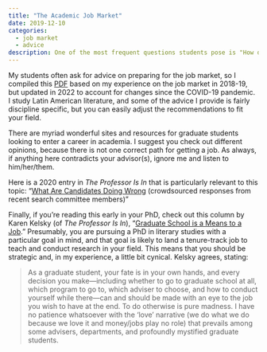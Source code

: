 ```yaml
---
title: "The Academic Job Market"
date: 2019-12-10
categories: 
  - job market
  - advice
description: One of the most frequent questions students pose is "How do I prepare for the job market?"...  
---
```


My students often ask for advice on preparing for the job market, so I compiled this [PDF](/assets/research/JobMarketAdvice_TLM.pdf) based on my experience on the job market in 2018-19, but updated in 2022 to account for changes since the COVID-19 pandemic. I study Latin American literature, and some of the advice I provide is fairly discipline specific, but you can easily adjust the recommendations to fit your field. 

There are myriad wonderful sites and resources for graduate students looking to enter a career in academia. I suggest you check out different opinions, because there is not one correct path for getting a job. As always, if anything here contradicts your advisor(s), ignore me and listen to him/her/them. 

Here is a 2020 entry in _The Professor Is In_ that is particularly relevant to this topic: "[What Are Candidates Doing Wrong](https://theprofessorisin.com/2020/01/27/dispatches-from-the-front-what-candidates-are-doing-wrong-part-i-of-iii-do-your-homework-please-please/) (crowdsourced responses from recent search committee members)"

Finally, if you're reading this early in your PhD, check out this column by Karen Kelsky (of _The Professor Is In_), "[Graduate School is a Means to a Job](https://www.chronicle.com/article/graduate-school-is-a-means-to-a-job/?cid=gen_sign_in)." Presumably, you are pursuing a PhD in literary studies with a particular goal in mind, and that goal is likely to land a tenure-track job to teach and conduct research in your field. This means that you should be strategic and, in my experience, a little bit cynical. Kelsky agrees, stating:


> As a graduate student, your fate is in your own hands, and every decision you make—including whether to go to graduate school at all, which program to go to, which adviser to choose, and how to conduct yourself while there—can and should be made with an eye to the job you wish to have at the end. 
To do otherwise is pure madness. I have no patience whatsoever with the 'love' narrative (we do what we do because we love it and money/jobs play no role) that prevails among some advisers, departments, and profoundly mystified graduate students.
